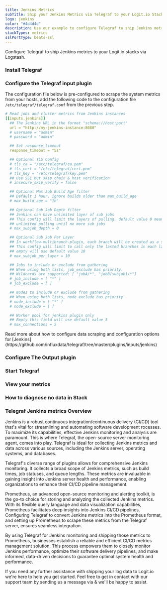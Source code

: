 ```yaml
---
title: Jenkins Metrics
subTitle: Ship your Jenkins Metrics via Telegraf to your Logit.io Stack
logo: jenkins
color: "#4d4d4d"
description: Use our example to configure Telegraf to ship Jenkins metrics to your Logit.io stacks. Configure Telegraf to send Jenkins metrics to Logstash or Elastic.
stackTypes: metrics
sslPortType: beats-ssl
---
```


Configure Telegraf to ship Jenkins metrics to your Logit.io stacks via Logstash.

<Steps>

  ### Install Telegraf

  <InstallTelegraf />

  ### Configure the Telegraf input plugin

  The configuration file below is pre-configured to scrape the system metrics from your hosts, add the following code to the configuration file `/etc/telegraf/telegraf.conf` from the previous step.

  ```yaml copy
  # Read jobs and cluster metrics from Jenkins instances
  [[inputs.jenkins]]
    ## The Jenkins URL in the format "schema://host:port"
    url = "http://my-jenkins-instance:8080"
    # username = "admin"
    # password = "admin"

    ## Set response_timeout
    response_timeout = "5s"

    ## Optional TLS Config
    # tls_ca = "/etc/telegraf/ca.pem"
    # tls_cert = "/etc/telegraf/cert.pem"
    # tls_key = "/etc/telegraf/key.pem"
    ## Use SSL but skip chain & host verification
    # insecure_skip_verify = false

    ## Optional Max Job Build Age filter
    ## Default 1 hour, ignore builds older than max_build_age
    # max_build_age = "1h"

    ## Optional Sub Job Depth filter
    ## Jenkins can have unlimited layer of sub jobs
    ## This config will limit the layers of pulling, default value 0 means
    ## unlimited pulling until no more sub jobs
    # max_subjob_depth = 0

    ## Optional Sub Job Per Layer
    ## In workflow-multibranch-plugin, each branch will be created as a sub job.
    ## This config will limit to call only the lasted branches in each layer,
    ## empty will use default value 10
    # max_subjob_per_layer = 10

    ## Jobs to include or exclude from gathering
    ## When using both lists, job_exclude has priority.
    ## Wildcards are supported: [ "jobA/*", "jobB/subjob1/*"]
    # job_include = [ "*" ]
    # job_exclude = [ ]

    ## Nodes to include or exclude from gathering
    ## When using both lists, node_exclude has priority.
    # node_include = [ "*" ]
    # node_exclude = [ ]

    ## Worker pool for jenkins plugin only
    ## Empty this field will use default value 5
    # max_connections = 5
  ```

  <Callout type="info">
    Read more about how to configure data scraping and configuration options for [Jenkins](https://github.com/influxdata/telegraf/tree/master/plugins/inputs/jenkins)
  </Callout>

  ### Configure The Output plugin

  <TelegrafOutputPlugin />

  ### Start Telegraf

  <StartTelegraf />

  ### View your metrics
  <LaunchStack source="Jenkins_Metrics_via_Telegraf" utmMedium="metrics" utmCampaign="telegraf-Jenkins-metrics" />

  ### How to diagnose no data in Stack

  <DiagnoseNoData />

</Steps>

### Telegraf Jenkins metrics Overview

Jenkins is a robust continuous integration/continuous delivery (CI/CD) tool that's vital for streamlining and automating software development 
rocesses. To maximize its capabilities, effective Jenkins monitoring and analysis are paramount. This is where Telegraf, the open-source server 
monitoring agent, comes into play. Telegraf is ideal for collecting Jenkins metrics and data across various sources, including the Jenkins 
server, operating systems, and databases.

Telegraf's diverse range of plugins allows for comprehensive Jenkins monitoring. It collects a broad scope of Jenkins metrics, such as build 
times, job statuses, and queue lengths. These metrics are invaluable in gaining insight into Jenkins server health and performance, enabling 
organizations to enhance their CI/CD pipeline management.

Prometheus, an advanced open-source monitoring and alerting toolkit, is the go-to choice for storing and analyzing the collected Jenkins metrics. 
With its flexible query language and data visualization capabilities, Prometheus facilitates deep insights into Jenkins CI/CD pipelines. 
Configuring Telegraf to convert Jenkins metrics into the Prometheus format, and setting up Prometheus to scrape these metrics from the Telegraf 
server, ensures seamless integration.

By using Telegraf for Jenkins monitoring and shipping those metrics to Prometheus, businesses establish a reliable and efficient CI/CD metrics 
management solution. This process empowers them to closely monitor Jenkins performance, optimize their software delivery pipelines, and make 
informed, data-driven decisions to guarantee optimal system health and performance.

If you need any further assistance with shipping your log data to Logit.io we're here to help you get started. Feel free to get in contact with 
our support team by sending us a message via <IntercomButton text="live chat" /> & we'll be happy to assist.